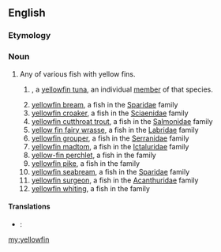 ==English==
{{rfi}}
{{wikipedia}}
{{wikispecies}}
===Etymology===
{{compound|yellow|fin|lang=en}}

===Noun===
{{en-noun|yellowfin|yellowfins}}

# Any of various fish with yellow fins.
## {{context|countable|lang=en}} {{taxlink|Thunnus albacares|species|noshow=1}}, a [[yellowfin tuna]], an individual [[member]] of that species.
## [[yellowfin bream]], a fish in the [[Sparidae]] family
## [[yellowfin croaker]], a fish in the [[Sciaenidae]] family
## [[yellowfin cutthroat trout]], a fish in the [[Salmonidae]] family
## [[yellow fin fairy wrasse]], a fish in the [[Labridae]] family
## [[yellowfin grouper]], a fish in the [[Serranidae]] family
## [[yellowfin madtom]], a fish in the [[Ictaluridae]] family
## [[yellow-fin perchlet]], a fish in the ''{{taxlink|Ambassidae|family|noshow=1}}'' family
## [[yellowfin pike]], a fish in the ''{{taxlink|Dinolestidae|family|noshow=1}}'' family
## [[yellowfin seabream]], a fish in the [[Sparidae]] family
## [[yellowfin surgeon]], a fish in the [[Acanthuridae]] family
## [[yellowfin whiting]], a fish in the ''{{taxlink|Sillaginidae|family|noshow=1}}'' family

====Translations====
{{trans-top|any fish with a yellow fin}}
{{trans-mid}}
{{trans-bottom}}
{{trans-top|A yellowfin tuna, an individual member of that species}}
* {{ttbc|de}}: {{t|de|Gelbflossenthunfisch|m}}
{{trans-mid}}
{{trans-bottom}}

[[my:yellowfin]]